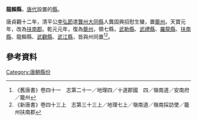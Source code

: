 '''龍賴縣'''，[[唐代|唐代]]設置的[[縣|縣]]。

唐貞觀十二年，清平公[[李弘節|李弘節]]遣[[龔州|龔州]][[大同縣|大同縣]]人龔固興招慰生蠻，置[[籠州|籠州]]。天寶元年，改為[[扶南郡|扶南郡]]。乾元元年，復為[[籠州|籠州]]，領七縣，[[武勒縣|武勒縣]]、[[武禮縣|武禮縣]]、[[羅龍縣|羅龍縣]]、[[扶南縣|扶南縣]]、龍賴縣、[[武觀縣|武觀縣]]、[[武江縣|武江縣]]，皆與州同置<ref>《舊唐書》卷四十一　志第二十一／地理四／十道郡國　四／嶺南道／安南府／籠州</ref><ref>《新唐書》卷四十三上　志第三十三上／地理七上／嶺南道／嶺南採訪使／籠州扶南郡</ref>。

== 參考資料 ==
{{reflist}}
{{唐朝行政區劃小作品}}
[[Category:唐朝縣份|Category:唐朝縣份]]
